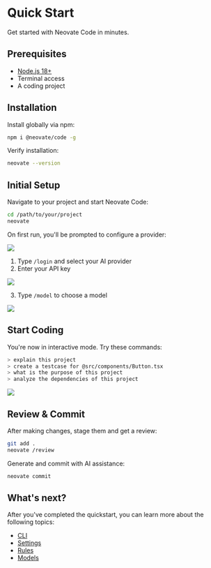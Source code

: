 # Quick Start

Get started with Neovate Code in minutes.

## Prerequisites

- [Node.js 18+](https://nodejs.org/en/download/)
- Terminal access
- A coding project

## Installation

Install globally via npm:

```bash
npm i @neovate/code -g
```

Verify installation:

```bash
neovate --version
```

## Initial Setup

Navigate to your project and start Neovate Code:

```bash
cd /path/to/your/project
neovate
```

On first run, you'll be prompted to configure a provider:

![](https://pic.sorrycc.com/proxy/1758452347948-985315267.png)

1. Type `/login` and select your AI provider
2. Enter your API key

![](https://pic.sorrycc.com/proxy/1758452396763-810257439.png)

3. Type `/model` to choose a model

![](https://pic.sorrycc.com/proxy/1757940619232-448570948.png)

## Start Coding

You're now in interactive mode. Try these commands:

```bash
> explain this project
> create a testcase for @src/components/Button.tsx
> what is the purpose of this project
> analyze the dependencies of this project
```

![](https://pic.sorrycc.com/proxy/1757940861403-266888363.png)

## Review & Commit

After making changes, stage them and get a review:

```bash
git add .
neovate /review
```

Generate and commit with AI assistance:

```bash
neovate commit
```

## What's next?

After you've completed the quickstart, you can learn more about the following topics:

- [CLI](./cli.mdx)
- [Settings](./settings.mdx)
- [Rules](./rules.mdx)
- [Models](./models.mdx)
